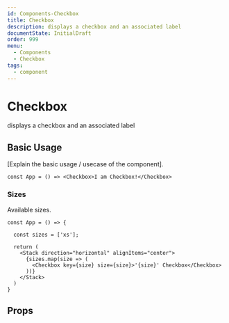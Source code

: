 ```yaml
---
id: Components-Checkbox
title: Checkbox
description: displays a checkbox and an associated label
documentState: InitialDraft
order: 999
menu:
  - Components
  - Checkbox
tags:
  - component
---
```


# Checkbox

displays a checkbox and an associated label

## Basic Usage

[Explain the basic usage / usecase of the component].

```jsx-live
const App = () => <Checkbox>I am Checkbox!</Checkbox>
```

### Sizes

Available sizes.

```jsx-live
const App = () => {

  const sizes = ['xs'];

  return (
    <Stack direction="horizontal" alignItems="center">
      {sizes.map(size => (
        <Checkbox key={size} size={size}>'{size}' Checkbox</Checkbox>
      ))}
    </Stack>
  )
}
```

## Props

<PropTable id="Checkbox" />
